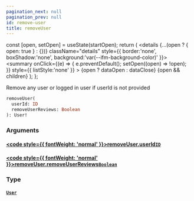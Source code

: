 ```yaml
---
pagination_next: null
pagination_prev: null
id: remove-user
title: removeUser
---
```









  const [open, setOpen] = useState(startOpen);
  return (
    <details {...(open ? { open: true } : {})} className="details" style={{ border:'none', boxShadow:'none', background:'var(--ifm-background-color)' }}>
      <summary
        onClick={(e) => {
          e.preventDefault();
          setOpen((open) => !open);
        }}
        style={{ listStyle:'none' }}
      >
      {open ? dataOpen : dataClose}
      </summary>
      {open && children}
    </details>
  );
};








Remove any user or logged in user if userId is not provided


```graphql
removeUser(
  userId: ID
  removeUserReviews: Boolean
): User!
```




### Arguments

#### [<code style={{ fontWeight: 'normal' }}>removeUser.<b>userId</b></code>](#)<Bullet />[`ID`](/schema/types/scalars/id.mdx) <Badge class="badge badge--secondary" text="scalar"/> 



#### [<code style={{ fontWeight: 'normal' }}>removeUser.<b>removeUserReviews</b></code>](#)<Bullet />[`Boolean`](/schema/types/scalars/boolean.mdx) <Badge class="badge badge--secondary" text="scalar"/> 



### Type

#### [`User`](/schema/types/objects/user.mdx) <Badge class="badge badge--secondary" text="object"/> 







